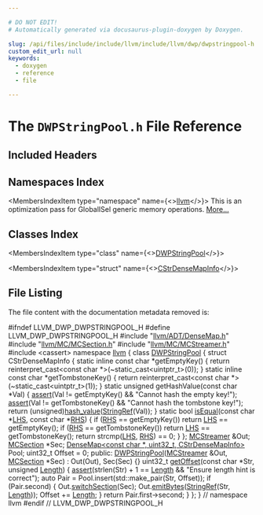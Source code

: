 ```yaml
---

# DO NOT EDIT!
# Automatically generated via docusaurus-plugin-doxygen by Doxygen.

slug: /api/files/include/include/llvm/include/llvm/dwp/dwpstringpool-h
custom_edit_url: null
keywords:
  - doxygen
  - reference
  - file

---
```





# The `DWPStringPool.h` File Reference

<DoxygenPage pluginConfig={pluginConfig}>



## Included Headers

<IncludesList>
<IncludesListItem
  filePath="llvm/ADT/DenseMap.h"
  permalink="/docs/api/files/include/include/llvm/include/llvm/adt/densemap-h"
  isLocal="true" />
<IncludesListItem
  filePath="llvm/MC/MCSection.h"
  permalink="/docs/api/files/include/include/llvm/include/llvm/mc/mcsection-h"
  isLocal="true" />
<IncludesListItem
  filePath="llvm/MC/MCStreamer.h"
  permalink="/docs/api/files/include/include/llvm/include/llvm/mc/mcstreamer-h"
  isLocal="true" />
<IncludesListItem
  filePath="cassert"
  permalink=""
  isLocal="false" />
</IncludesList>

## Namespaces Index

<MembersIndex>

<MembersIndexItem
  type="namespace"
  name={<><a href="/docs/api/namespaces/llvm">llvm</a></>}>
This is an optimization pass for GlobalISel generic memory operations. <a href="/docs/api/namespaces/llvm/#details">More...</a>
</MembersIndexItem>

</MembersIndex>

## Classes Index

<MembersIndex>

<MembersIndexItem
  type="class"
  name={<><a href="/docs/api/classes/llvm/dwpstringpool">DWPStringPool</a></>}>
</MembersIndexItem>

<MembersIndexItem
  type="struct"
  name={<><a href="/docs/api/structs/llvm/dwpstringpool/cstrdensemapinfo">CStrDenseMapInfo</a></>}>
</MembersIndexItem>

</MembersIndex>


## File Listing

The file content with the documentation metadata removed is:

<ProgramListing>

<Link id="l00001" /><CodeLine lineNumber="1"><Highlight kind="preprocessor">#ifndef LLVM&#95;DWP&#95;DWPSTRINGPOOL&#95;H</Highlight><Highlight kind="normal"></Highlight></CodeLine>
<Link id="l00002" /><CodeLine lineNumber="2"><Highlight kind="normal"></Highlight><Highlight kind="preprocessor">#define LLVM&#95;DWP&#95;DWPSTRINGPOOL&#95;H</Highlight><Highlight kind="normal"></Highlight></CodeLine>
<Link id="l00003" /><CodeLine lineNumber="3"><Highlight kind="normal"></Highlight></CodeLine>
<Link id="l00004" /><CodeLine lineNumber="4"><Highlight kind="normal"></Highlight><Highlight kind="preprocessor">#include &quot;<a href="/docs/api/files/include/include/llvm/include/llvm/adt/densemap-h">llvm/ADT/DenseMap.h</a>&quot;</Highlight><Highlight kind="normal"></Highlight></CodeLine>
<Link id="l00005" /><CodeLine lineNumber="5"><Highlight kind="normal"></Highlight><Highlight kind="preprocessor">#include &quot;<a href="/docs/api/files/include/include/llvm/include/llvm/mc/mcsection-h">llvm/MC/MCSection.h</a>&quot;</Highlight><Highlight kind="normal"></Highlight></CodeLine>
<Link id="l00006" /><CodeLine lineNumber="6"><Highlight kind="normal"></Highlight><Highlight kind="preprocessor">#include &quot;<a href="/docs/api/files/include/include/llvm/include/llvm/mc/mcstreamer-h">llvm/MC/MCStreamer.h</a>&quot;</Highlight><Highlight kind="normal"></Highlight></CodeLine>
<Link id="l00007" /><CodeLine lineNumber="7"><Highlight kind="normal"></Highlight><Highlight kind="preprocessor">#include &lt;cassert&gt;</Highlight><Highlight kind="normal"></Highlight></CodeLine>
<Link id="l00008" /><CodeLine lineNumber="8"><Highlight kind="normal"></Highlight></CodeLine>
<Link id="l00009" /><CodeLine lineNumber="9"><Highlight kind="normal"></Highlight><Highlight kind="keyword">namespace </Highlight><Highlight kind="normal"><a href="/docs/api/namespaces/llvm">llvm</a> &#123;</Highlight></CodeLine>
<Link id="l00010" /><CodeLine lineNumber="10" lineLink="/docs/api/classes/llvm/dwpstringpool"><Highlight kind="normal"></Highlight><Highlight kind="keyword">class </Highlight><Highlight kind="normal"><a href="/docs/api/classes/llvm/dwpstringpool/#ae989a00100a994fe30912030fa1b23da">DWPStringPool</a> &#123;</Highlight></CodeLine>
<Link id="l00011" /><CodeLine lineNumber="11"><Highlight kind="normal"></Highlight></CodeLine>
<Link id="l00012" /><CodeLine lineNumber="12"><Highlight kind="normal">  </Highlight><Highlight kind="keyword">struct </Highlight><Highlight kind="normal">CStrDenseMapInfo &#123;</Highlight></CodeLine>
<Link id="l00013" /><CodeLine lineNumber="13"><Highlight kind="normal">    </Highlight><Highlight kind="keyword">static</Highlight><Highlight kind="normal"> </Highlight><Highlight kind="keyword">inline</Highlight><Highlight kind="normal"> </Highlight><Highlight kind="keyword">const</Highlight><Highlight kind="normal"> </Highlight><Highlight kind="keywordtype">char</Highlight><Highlight kind="normal"> &#42;getEmptyKey() &#123;</Highlight></CodeLine>
<Link id="l00014" /><CodeLine lineNumber="14"><Highlight kind="normal">      </Highlight><Highlight kind="keywordflow">return</Highlight><Highlight kind="normal"> </Highlight><Highlight kind="keyword">reinterpret&#95;cast&lt;</Highlight><Highlight kind="keyword">const </Highlight><Highlight kind="keywordtype">char</Highlight><Highlight kind="normal"> &#42;</Highlight><Highlight kind="keyword">&gt;</Highlight><Highlight kind="normal">(~static&#95;cast&lt;uintptr&#95;t&gt;(0));</Highlight></CodeLine>
<Link id="l00015" /><CodeLine lineNumber="15"><Highlight kind="normal">    &#125;</Highlight></CodeLine>
<Link id="l00016" /><CodeLine lineNumber="16"><Highlight kind="normal">    </Highlight><Highlight kind="keyword">static</Highlight><Highlight kind="normal"> </Highlight><Highlight kind="keyword">inline</Highlight><Highlight kind="normal"> </Highlight><Highlight kind="keyword">const</Highlight><Highlight kind="normal"> </Highlight><Highlight kind="keywordtype">char</Highlight><Highlight kind="normal"> &#42;getTombstoneKey() &#123;</Highlight></CodeLine>
<Link id="l00017" /><CodeLine lineNumber="17"><Highlight kind="normal">      </Highlight><Highlight kind="keywordflow">return</Highlight><Highlight kind="normal"> </Highlight><Highlight kind="keyword">reinterpret&#95;cast&lt;</Highlight><Highlight kind="keyword">const </Highlight><Highlight kind="keywordtype">char</Highlight><Highlight kind="normal"> &#42;</Highlight><Highlight kind="keyword">&gt;</Highlight><Highlight kind="normal">(~static&#95;cast&lt;uintptr&#95;t&gt;(1));</Highlight></CodeLine>
<Link id="l00018" /><CodeLine lineNumber="18"><Highlight kind="normal">    &#125;</Highlight></CodeLine>
<Link id="l00019" /><CodeLine lineNumber="19"><Highlight kind="normal">    </Highlight><Highlight kind="keyword">static</Highlight><Highlight kind="normal"> </Highlight><Highlight kind="keywordtype">unsigned</Highlight><Highlight kind="normal"> getHashValue(</Highlight><Highlight kind="keyword">const</Highlight><Highlight kind="normal"> </Highlight><Highlight kind="keywordtype">char</Highlight><Highlight kind="normal"> &#42;Val) &#123;</Highlight></CodeLine>
<Link id="l00020" /><CodeLine lineNumber="20"><Highlight kind="normal">      <a href="/docs/api/files/lib/lib/target/lib/target/amdgpu/silowercontrolflow-cpp/#a4868c5d81c5ccc98c47aeab6244346a0">assert</a>(Val != getEmptyKey() &amp;&amp; </Highlight><Highlight kind="stringliteral">&quot;Cannot hash the empty key!&quot;</Highlight><Highlight kind="normal">);</Highlight></CodeLine>
<Link id="l00021" /><CodeLine lineNumber="21"><Highlight kind="normal">      <a href="/docs/api/files/lib/lib/target/lib/target/amdgpu/silowercontrolflow-cpp/#a4868c5d81c5ccc98c47aeab6244346a0">assert</a>(Val != getTombstoneKey() &amp;&amp; </Highlight><Highlight kind="stringliteral">&quot;Cannot hash the tombstone key!&quot;</Highlight><Highlight kind="normal">);</Highlight></CodeLine>
<Link id="l00022" /><CodeLine lineNumber="22"><Highlight kind="normal">      </Highlight><Highlight kind="keywordflow">return</Highlight><Highlight kind="normal"> (</Highlight><Highlight kind="keywordtype">unsigned</Highlight><Highlight kind="normal">)<a href="/docs/api/namespaces/llvm/#a0e2e479cf4860dc8a00614e36ee3d5e9">hash&#95;value</a>(<a href="/docs/api/classes/llvm/stringref">StringRef</a>(Val));</Highlight></CodeLine>
<Link id="l00023" /><CodeLine lineNumber="23"><Highlight kind="normal">    &#125;</Highlight></CodeLine>
<Link id="l00024" /><CodeLine lineNumber="24"><Highlight kind="normal">    </Highlight><Highlight kind="keyword">static</Highlight><Highlight kind="normal"> </Highlight><Highlight kind="keywordtype">bool</Highlight><Highlight kind="normal"> <a href="/docs/api/namespaces/llvm/#a0f0d66fa63bebb53ddd51f1cc4def0f8">isEqual</a>(</Highlight><Highlight kind="keyword">const</Highlight><Highlight kind="normal"> </Highlight><Highlight kind="keywordtype">char</Highlight><Highlight kind="normal"> &#42;<a href="/docs/api/files/lib/lib/target/lib/target/x86/x86partialreduction-cpp/#a9e1483f7215664a2315c53c3558d9a8d">LHS</a>, </Highlight><Highlight kind="keyword">const</Highlight><Highlight kind="normal"> </Highlight><Highlight kind="keywordtype">char</Highlight><Highlight kind="normal"> &#42;<a href="/docs/api/files/lib/lib/target/lib/target/x86/x86partialreduction-cpp/#a87b8bfbbe9d8f7146d7f20a5fb42efd0">RHS</a>) &#123;</Highlight></CodeLine>
<Link id="l00025" /><CodeLine lineNumber="25"><Highlight kind="normal">      </Highlight><Highlight kind="keywordflow">if</Highlight><Highlight kind="normal"> (<a href="/docs/api/files/lib/lib/target/lib/target/x86/x86partialreduction-cpp/#a87b8bfbbe9d8f7146d7f20a5fb42efd0">RHS</a> == getEmptyKey())</Highlight></CodeLine>
<Link id="l00026" /><CodeLine lineNumber="26"><Highlight kind="normal">        </Highlight><Highlight kind="keywordflow">return</Highlight><Highlight kind="normal"> <a href="/docs/api/files/lib/lib/target/lib/target/x86/x86partialreduction-cpp/#a9e1483f7215664a2315c53c3558d9a8d">LHS</a> == getEmptyKey();</Highlight></CodeLine>
<Link id="l00027" /><CodeLine lineNumber="27"><Highlight kind="normal">      </Highlight><Highlight kind="keywordflow">if</Highlight><Highlight kind="normal"> (<a href="/docs/api/files/lib/lib/target/lib/target/x86/x86partialreduction-cpp/#a87b8bfbbe9d8f7146d7f20a5fb42efd0">RHS</a> == getTombstoneKey())</Highlight></CodeLine>
<Link id="l00028" /><CodeLine lineNumber="28"><Highlight kind="normal">        </Highlight><Highlight kind="keywordflow">return</Highlight><Highlight kind="normal"> <a href="/docs/api/files/lib/lib/target/lib/target/x86/x86partialreduction-cpp/#a9e1483f7215664a2315c53c3558d9a8d">LHS</a> == getTombstoneKey();</Highlight></CodeLine>
<Link id="l00029" /><CodeLine lineNumber="29"><Highlight kind="normal">      </Highlight><Highlight kind="keywordflow">return</Highlight><Highlight kind="normal"> strcmp(<a href="/docs/api/files/lib/lib/target/lib/target/x86/x86partialreduction-cpp/#a9e1483f7215664a2315c53c3558d9a8d">LHS</a>, <a href="/docs/api/files/lib/lib/target/lib/target/x86/x86partialreduction-cpp/#a87b8bfbbe9d8f7146d7f20a5fb42efd0">RHS</a>) == 0;</Highlight></CodeLine>
<Link id="l00030" /><CodeLine lineNumber="30"><Highlight kind="normal">    &#125;</Highlight></CodeLine>
<Link id="l00031" /><CodeLine lineNumber="31"><Highlight kind="normal">  &#125;;</Highlight></CodeLine>
<Link id="l00032" /><CodeLine lineNumber="32"><Highlight kind="normal"></Highlight></CodeLine>
<Link id="l00033" /><CodeLine lineNumber="33"><Highlight kind="normal">  <a href="/docs/api/classes/llvm/mcstreamer">MCStreamer</a> &amp;Out;</Highlight></CodeLine>
<Link id="l00034" /><CodeLine lineNumber="34"><Highlight kind="normal">  <a href="/docs/api/classes/llvm/mcsection">MCSection</a> &#42;Sec;</Highlight></CodeLine>
<Link id="l00035" /><CodeLine lineNumber="35"><Highlight kind="normal">  <a href="/docs/api/classes/llvm/densemap">DenseMap&lt;const char &#42;, uint32&#95;t, CStrDenseMapInfo&gt;</a> Pool;</Highlight></CodeLine>
<Link id="l00036" /><CodeLine lineNumber="36"><Highlight kind="normal">  uint32&#95;t Offset = 0;</Highlight></CodeLine>
<Link id="l00037" /><CodeLine lineNumber="37"><Highlight kind="normal"></Highlight></CodeLine>
<Link id="l00038" /><CodeLine lineNumber="38"><Highlight kind="normal"></Highlight><Highlight kind="keyword">public</Highlight><Highlight kind="normal">:</Highlight></CodeLine>
<Link id="l00039" /><CodeLine lineNumber="39" lineLink="/docs/api/classes/llvm/dwpstringpool/#ae989a00100a994fe30912030fa1b23da"><Highlight kind="normal">  <a href="/docs/api/classes/llvm/dwpstringpool/#ae989a00100a994fe30912030fa1b23da">DWPStringPool</a>(<a href="/docs/api/classes/llvm/mcstreamer">MCStreamer</a> &amp;Out, <a href="/docs/api/classes/llvm/mcsection">MCSection</a> &#42;Sec) : Out(Out), Sec(Sec) &#123;&#125;</Highlight></CodeLine>
<Link id="l00040" /><CodeLine lineNumber="40"><Highlight kind="normal"></Highlight></CodeLine>
<Link id="l00041" /><CodeLine lineNumber="41" lineLink="/docs/api/classes/llvm/dwpstringpool/#a03775a8cc69f6cd7fb9b8b485a957840"><Highlight kind="normal">  uint32&#95;t <a href="/docs/api/classes/llvm/dwpstringpool/#a03775a8cc69f6cd7fb9b8b485a957840">getOffset</a>(</Highlight><Highlight kind="keyword">const</Highlight><Highlight kind="normal"> </Highlight><Highlight kind="keywordtype">char</Highlight><Highlight kind="normal"> &#42;Str, </Highlight><Highlight kind="keywordtype">unsigned</Highlight><Highlight kind="normal"> <a href="/docs/api/namespaces/llvm/#a05f5b9a11bdcc5feba62899f95dcf878af6d9f1c7b49b7601fae6a545002a6763">Length</a>) &#123;</Highlight></CodeLine>
<Link id="l00042" /><CodeLine lineNumber="42"><Highlight kind="normal">    <a href="/docs/api/files/lib/lib/target/lib/target/amdgpu/silowercontrolflow-cpp/#a4868c5d81c5ccc98c47aeab6244346a0">assert</a>(strlen(Str) + 1 == <a href="/docs/api/namespaces/llvm/#a05f5b9a11bdcc5feba62899f95dcf878af6d9f1c7b49b7601fae6a545002a6763">Length</a> &amp;&amp; </Highlight><Highlight kind="stringliteral">&quot;Ensure length hint is correct&quot;</Highlight><Highlight kind="normal">);</Highlight></CodeLine>
<Link id="l00043" /><CodeLine lineNumber="43"><Highlight kind="normal"></Highlight></CodeLine>
<Link id="l00044" /><CodeLine lineNumber="44"><Highlight kind="normal">    </Highlight><Highlight kind="keyword">auto</Highlight><Highlight kind="normal"> Pair = Pool.insert(std::make&#95;pair(Str, Offset));</Highlight></CodeLine>
<Link id="l00045" /><CodeLine lineNumber="45"><Highlight kind="normal">    </Highlight><Highlight kind="keywordflow">if</Highlight><Highlight kind="normal"> (Pair.second) &#123;</Highlight></CodeLine>
<Link id="l00046" /><CodeLine lineNumber="46"><Highlight kind="normal">      Out.<a href="/docs/api/classes/llvm/mcstreamer/#ac4f84451dc4abc997c960d484953b1d2">switchSection</a>(Sec);</Highlight></CodeLine>
<Link id="l00047" /><CodeLine lineNumber="47"><Highlight kind="normal">      Out.<a href="/docs/api/classes/llvm/mcstreamer/#af94e84eca402017c9ce57b7b4c4104e3">emitBytes</a>(<a href="/docs/api/classes/llvm/stringref">StringRef</a>(Str, <a href="/docs/api/namespaces/llvm/#a05f5b9a11bdcc5feba62899f95dcf878af6d9f1c7b49b7601fae6a545002a6763">Length</a>));</Highlight></CodeLine>
<Link id="l00048" /><CodeLine lineNumber="48"><Highlight kind="normal">      Offset += <a href="/docs/api/namespaces/llvm/#a05f5b9a11bdcc5feba62899f95dcf878af6d9f1c7b49b7601fae6a545002a6763">Length</a>;</Highlight></CodeLine>
<Link id="l00049" /><CodeLine lineNumber="49"><Highlight kind="normal">    &#125;</Highlight></CodeLine>
<Link id="l00050" /><CodeLine lineNumber="50"><Highlight kind="normal"></Highlight></CodeLine>
<Link id="l00051" /><CodeLine lineNumber="51"><Highlight kind="normal">    </Highlight><Highlight kind="keywordflow">return</Highlight><Highlight kind="normal"> Pair.first-&gt;second;</Highlight></CodeLine>
<Link id="l00052" /><CodeLine lineNumber="52"><Highlight kind="normal">  &#125;</Highlight></CodeLine>
<Link id="l00053" /><CodeLine lineNumber="53"><Highlight kind="normal">&#125;;</Highlight></CodeLine>
<Link id="l00054" /><CodeLine lineNumber="54"><Highlight kind="normal">&#125; </Highlight><Highlight kind="comment">// namespace llvm</Highlight><Highlight kind="normal"></Highlight></CodeLine>
<Link id="l00055" /><CodeLine lineNumber="55"><Highlight kind="normal"></Highlight></CodeLine>
<Link id="l00056" /><CodeLine lineNumber="56"><Highlight kind="normal"></Highlight><Highlight kind="preprocessor">#endif </Highlight><Highlight kind="comment">// LLVM&#95;DWP&#95;DWPSTRINGPOOL&#95;H</Highlight><Highlight kind="normal"></Highlight></CodeLine>

</ProgramListing>


</DoxygenPage>
